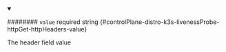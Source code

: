 
<details className="config-field" data-expandable="false" open>
<summary>

######## `value` <span className="config-field-required" data-required="false">required</span> <span className="config-field-type">string</span> <span className="config-field-default"></span> <span className="config-field-enum"></span> {#controlPlane-distro-k3s-livenessProbe-httpGet-httpHeaders-value}

The header field value

</summary>



</details>
